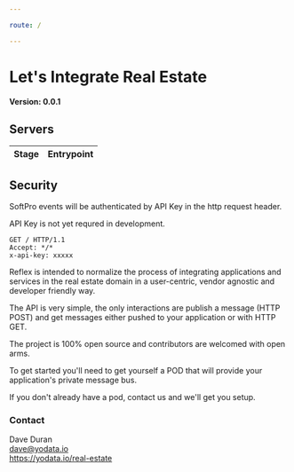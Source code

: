 ```yaml
---

route: /

---
```



# Let&#x27;s Integrate Real Estate

**Version: 0.0.1**

## Servers

| Stage | Entrypoint |
|:-- |:-- |

## Security

SoftPro events will be authenticated by API Key in the http request header.

API Key is not yet requred in development.

```shell
GET / HTTP/1.1
Accept: */*
x-api-key: xxxxx
```
Reflex is intended to normalize the process of integrating applications and services
in the real estate domain in a user-centric, vendor agnostic and developer friendly
way.

The API is very simple, the only interactions are publish a message (HTTP POST) and get messages either pushed to your 
application or with HTTP GET.

The project is 100% open source and contributors are welcomed with open arms.

To get started you'll need to get yourself a POD that will provide your application's private message bus.

If you don't already have a pod, contact us and we'll get you setup.


### Contact
Dave Duran<br />
dave@yodata.io<br />
https://yodata.io/real-estate<br />


